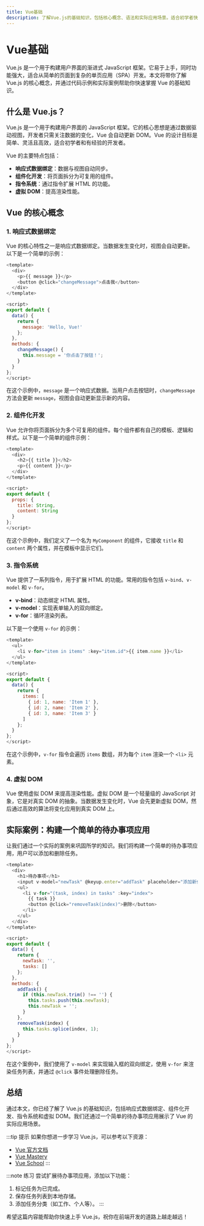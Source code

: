 ```yaml
---
title: Vue基础
description: 了解Vue.js的基础知识，包括核心概念、语法和实际应用场景。适合初学者快速上手Vue.js。
---
```


# Vue基础

Vue.js 是一个用于构建用户界面的渐进式 JavaScript 框架。它易于上手，同时功能强大，适合从简单的页面到复杂的单页应用（SPA）开发。本文将带你了解 Vue.js 的核心概念，并通过代码示例和实际案例帮助你快速掌握 Vue 的基础知识。

## 什么是 Vue.js？

Vue.js 是一个用于构建用户界面的 JavaScript 框架。它的核心思想是通过数据驱动视图，开发者只需关注数据的变化，Vue 会自动更新 DOM。Vue 的设计目标是简单、灵活且高效，适合初学者和有经验的开发者。

Vue 的主要特点包括：
- **响应式数据绑定**：数据与视图自动同步。
- **组件化开发**：将页面拆分为可复用的组件。
- **指令系统**：通过指令扩展 HTML 的功能。
- **虚拟 DOM**：提高渲染性能。

## Vue 的核心概念

### 1. 响应式数据绑定

Vue 的核心特性之一是响应式数据绑定。当数据发生变化时，视图会自动更新。以下是一个简单的示例：

```javascript
<template>
  <div>
    <p>{{ message }}</p>
    <button @click="changeMessage">点击我</button>
  </div>
</template>

<script>
export default {
  data() {
    return {
      message: 'Hello, Vue!'
    };
  },
  methods: {
    changeMessage() {
      this.message = '你点击了按钮！';
    }
  }
};
</script>
```

在这个示例中，`message` 是一个响应式数据。当用户点击按钮时，`changeMessage` 方法会更新 `message`，视图会自动更新显示新的内容。

### 2. 组件化开发

Vue 允许你将页面拆分为多个可复用的组件。每个组件都有自己的模板、逻辑和样式。以下是一个简单的组件示例：

```javascript
<template>
  <div>
    <h2>{{ title }}</h2>
    <p>{{ content }}</p>
  </div>
</template>

<script>
export default {
  props: {
    title: String,
    content: String
  }
};
</script>
```

在这个示例中，我们定义了一个名为 `MyComponent` 的组件，它接收 `title` 和 `content` 两个属性，并在模板中显示它们。

### 3. 指令系统

Vue 提供了一系列指令，用于扩展 HTML 的功能。常用的指令包括 `v-bind`、`v-model` 和 `v-for`。

- **v-bind**：动态绑定 HTML 属性。
- **v-model**：实现表单输入的双向绑定。
- **v-for**：循环渲染列表。

以下是一个使用 `v-for` 的示例：

```javascript
<template>
  <ul>
    <li v-for="item in items" :key="item.id">{{ item.name }}</li>
  </ul>
</template>

<script>
export default {
  data() {
    return {
      items: [
        { id: 1, name: 'Item 1' },
        { id: 2, name: 'Item 2' },
        { id: 3, name: 'Item 3' }
      ]
    };
  }
};
</script>
```

在这个示例中，`v-for` 指令会遍历 `items` 数组，并为每个 `item` 渲染一个 `<li>` 元素。

### 4. 虚拟 DOM

Vue 使用虚拟 DOM 来提高渲染性能。虚拟 DOM 是一个轻量级的 JavaScript 对象，它是对真实 DOM 的抽象。当数据发生变化时，Vue 会先更新虚拟 DOM，然后通过高效的算法将变化应用到真实 DOM 上。

## 实际案例：构建一个简单的待办事项应用

让我们通过一个实际的案例来巩固所学的知识。我们将构建一个简单的待办事项应用，用户可以添加和删除任务。

```javascript
<template>
  <div>
    <h1>待办事项</h1>
    <input v-model="newTask" @keyup.enter="addTask" placeholder="添加新任务" />
    <ul>
      <li v-for="(task, index) in tasks" :key="index">
        {{ task }}
        <button @click="removeTask(index)">删除</button>
      </li>
    </ul>
  </div>
</template>

<script>
export default {
  data() {
    return {
      newTask: '',
      tasks: []
    };
  },
  methods: {
    addTask() {
      if (this.newTask.trim() !== '') {
        this.tasks.push(this.newTask);
        this.newTask = '';
      }
    },
    removeTask(index) {
      this.tasks.splice(index, 1);
    }
  }
};
</script>
```

在这个案例中，我们使用了 `v-model` 来实现输入框的双向绑定，使用 `v-for` 来渲染任务列表，并通过 `@click` 事件处理删除任务。

## 总结

通过本文，你已经了解了 Vue.js 的基础知识，包括响应式数据绑定、组件化开发、指令系统和虚拟 DOM。我们还通过一个简单的待办事项应用展示了 Vue 的实际应用场景。

:::tip 提示
如果你想进一步学习 Vue.js，可以参考以下资源：
- [Vue 官方文档](https://vuejs.org/)
- [Vue Mastery](https://www.vuemastery.com/)
- [Vue School](https://vueschool.io/)
:::

:::note 练习
尝试扩展待办事项应用，添加以下功能：
1. 标记任务为已完成。
2. 保存任务列表到本地存储。
3. 添加任务分类（如工作、个人等）。
:::

希望这篇内容能帮助你快速上手 Vue.js，祝你在前端开发的道路上越走越远！